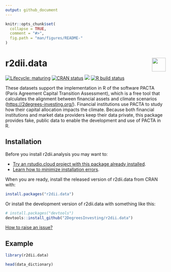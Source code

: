```yaml
---
output: github_document
---
```

<!-- README.md is generated from README.Rmd. Please edit that file -->

```r
knitr::opts_chunk$set(
  collapse = TRUE,
  comment = "#>",
  fig.path = "man/figures/README-"
)
```

# r2dii.data <a href='https://github.com/2DegreesInvesting/r2dii.data'><img src='https://imgur.com/A5ASZPE.png' align='right' height='43' /></a>

<!-- badges: start -->
[![Lifecycle: maturing](https://img.shields.io/badge/lifecycle-maturing-blue.svg)](https://www.tidyverse.org/lifecycle/#maturing)
[![CRAN status](https://www.r-pkg.org/badges/version/r2dii.data)](https://CRAN.R-project.org/package=r2dii.data)
[![](https://cranlogs.r-pkg.org/badges/grand-total/r2dii.data)](https://CRAN.R-project.org/package=r2dii.data)
[![R build status](https://github.com/2DegreesInvesting/r2dii.data/workflows/R-CMD-check/badge.svg)](https://github.com/2DegreesInvesting/r2dii.data/actions)
<!-- badges: end -->

These datasets support the implementation in R of
the software PACTA (Paris Agreement Capital Transition Assessment),
which is a free tool that calculates the alignment between financial
assets and climate scenarios (<https://2degrees-investing.org/>).
Financial institutions use PACTA to study how their capital
allocation impacts the climate. Because both financial institutions
and market data providers keep their data private, this package
provides fake, public data to enable the development and use of
PACTA in R.

## Installation

Before you install r2dii.analysis you may want to:

* [Try an rstudio.cloud project with this package already installed](https://rstudio.cloud/project/1424833).
* [Learn how to minimize installation errors](https://gist.github.com/maurolepore/a0187be9d40aee95a43f20a85f4caed6#installation).

When you are ready, install the released version of r2dii.data from CRAN with:

```r
install.packages("r2dii.data")
```

Or install the development version of r2dii.data with something like this:

```r
# install.packages("devtools")
devtools::install_github("2DegreesInvesting/r2dii.data")
```

[How to raise an issue?](https://2degreesinvesting.github.io/posts/2020-06-26-instructions-to-raise-an-issue/)

## Example

```r
library(r2dii.data)

head(data_dictionary)
```



